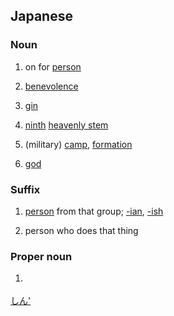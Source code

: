 {{also|しん}}
==Japanese==

===Noun===
{{ja-noun}}

# {{ja-def|人}} on for [[person]]
# {{ja-def|仁}} [[benevolence]]
# {{ja-def|ジン}} [[gin]]
# {{ja-def|壬}} [[ninth]] [[w:Heavenly stem|heavenly stem]]
# {{ja-def|陣}} (military) [[camp]], [[formation]]
# {{ja-def|神}} [[god]]

===Suffix===
{{ja-pos|suffix}}
# {{ja-def|人}} [[person]] from that group; [[-ian]], [[-ish]]
# {{ja-def|人}} person who does that thing

===Proper noun===
{{ja-pos|proper}}

# {{ja-def|仁}} {{given name|ja|male}}

[[Category:Japanese male given names|しん']]